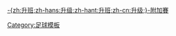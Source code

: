 [[2010年至2011年英格蘭足球甲級聯賽#附加賽|-{zh:升班;zh-hans:升级;zh-hant:升班;zh-cn:升级;}-附加賽]]<!--
--><noinclude>[[Category:足球模板]]</noinclude>